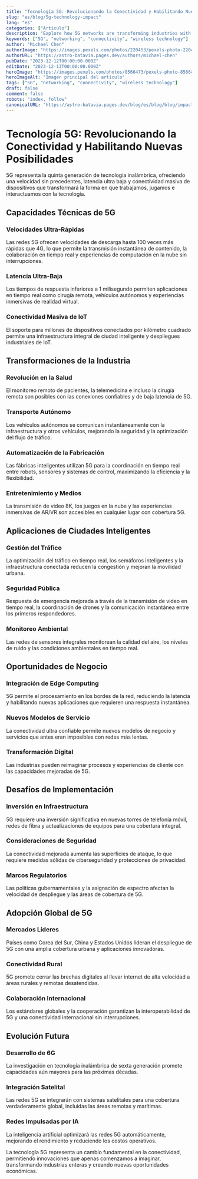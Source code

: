 ```yaml
---
title: "Tecnología 5G: Revolucionando la Conectividad y Habilitando Nuevas Posibilidades"
slug: "es/blog/5g-technology-impact"
lang: "es"
categories: ["Artículo"]
description: "Explore how 5G networks are transforming industries with ultra-fast speeds, low latency, and massive connectivity for IoT, autonomous systems, and smart cities."
keywords: ["5G", "networking", "connectivity", "wireless technology"]
author: "Michael Chen"
authorImage: "https://images.pexels.com/photos/220453/pexels-photo-220453.jpeg?auto=compress&cs=tinysrgb&w=120&h=120&dpr=1"
authorURL: "https://astro-batavia.pages.dev/authors/michael-chen"
pubDate: "2023-12-12T00:00:00.000Z"
editDate: "2023-12-13T00:00:00.000Z"
heroImage: "https://images.pexels.com/photos/8566473/pexels-photo-8566473.jpeg?auto=compress&cs=tinysrgb&w=1260&h=750&dpr=1"
heroImageAlt: "Imagen principal del artículo"
tags: ["5G", "networking", "connectivity", "wireless technology"]
draft: false
comment: false
robots: "index, follow"
canonicalURL: "https://astro-batavia.pages.dev/blog/es/blog/blog/impacto-tecnologia-5g"
---
```


# Tecnología 5G: Revolucionando la Conectividad y Habilitando Nuevas Posibilidades

5G representa la quinta generación de tecnología inalámbrica, ofreciendo una velocidad sin precedentes, latencia ultra baja y conectividad masiva de dispositivos que transformará la forma en que trabajamos, jugamos e interactuamos con la tecnología.

## Capacidades Técnicas de 5G

### Velocidades Ultra-Rápidas

Las redes 5G ofrecen velocidades de descarga hasta 100 veces más rápidas que 4G, lo que permite la transmisión instantánea de contenido, la colaboración en tiempo real y experiencias de computación en la nube sin interrupciones.

### Latencia Ultra-Baja

Los tiempos de respuesta inferiores a 1 milisegundo permiten aplicaciones en tiempo real como cirugía remota, vehículos autónomos y experiencias inmersivas de realidad virtual.

### Conectividad Masiva de IoT

El soporte para millones de dispositivos conectados por kilómetro cuadrado permite una infraestructura integral de ciudad inteligente y despliegues industriales de IoT.

## Transformaciones de la Industria

### Revolución en la Salud

El monitoreo remoto de pacientes, la telemedicina e incluso la cirugía remota son posibles con las conexiones confiables y de baja latencia de 5G.

### Transporte Autónomo

Los vehículos autónomos se comunican instantáneamente con la infraestructura y otros vehículos, mejorando la seguridad y la optimización del flujo de tráfico.

### Automatización de la Fabricación

Las fábricas inteligentes utilizan 5G para la coordinación en tiempo real entre robots, sensores y sistemas de control, maximizando la eficiencia y la flexibilidad.

### Entretenimiento y Medios

La transmisión de video 8K, los juegos en la nube y las experiencias inmersivas de AR/VR son accesibles en cualquier lugar con cobertura 5G.

## Aplicaciones de Ciudades Inteligentes

### Gestión del Tráfico

La optimización del tráfico en tiempo real, los semáforos inteligentes y la infraestructura conectada reducen la congestión y mejoran la movilidad urbana.

### Seguridad Pública

Respuesta de emergencia mejorada a través de la transmisión de video en tiempo real, la coordinación de drones y la comunicación instantánea entre los primeros respondedores.

### Monitoreo Ambiental

Las redes de sensores integrales monitorean la calidad del aire, los niveles de ruido y las condiciones ambientales en tiempo real.

## Oportunidades de Negocio

### Integración de Edge Computing

5G permite el procesamiento en los bordes de la red, reduciendo la latencia y habilitando nuevas aplicaciones que requieren una respuesta instantánea.

### Nuevos Modelos de Servicio

La conectividad ultra confiable permite nuevos modelos de negocio y servicios que antes eran imposibles con redes más lentas.

### Transformación Digital

Las industrias pueden reimaginar procesos y experiencias de cliente con las capacidades mejoradas de 5G.

## Desafíos de Implementación

### Inversión en Infraestructura

5G requiere una inversión significativa en nuevas torres de telefonía móvil, redes de fibra y actualizaciones de equipos para una cobertura integral.

### Consideraciones de Seguridad

La conectividad mejorada aumenta las superficies de ataque, lo que requiere medidas sólidas de ciberseguridad y protecciones de privacidad.

### Marcos Regulatorios

Las políticas gubernamentales y la asignación de espectro afectan la velocidad de despliegue y las áreas de cobertura de 5G.

## Adopción Global de 5G

### Mercados Líderes

Países como Corea del Sur, China y Estados Unidos lideran el despliegue de 5G con una amplia cobertura urbana y aplicaciones innovadoras.

### Conectividad Rural

5G promete cerrar las brechas digitales al llevar internet de alta velocidad a áreas rurales y remotas desatendidas.

### Colaboración Internacional

Los estándares globales y la cooperación garantizan la interoperabilidad de 5G y una conectividad internacional sin interrupciones.

## Evolución Futura

### Desarrollo de 6G

La investigación en tecnología inalámbrica de sexta generación promete capacidades aún mayores para las próximas décadas.

### Integración Satelital

Las redes 5G se integrarán con sistemas satelitales para una cobertura verdaderamente global, incluidas las áreas remotas y marítimas.

### Redes Impulsadas por IA

La inteligencia artificial optimizará las redes 5G automáticamente, mejorando el rendimiento y reduciendo los costos operativos.

La tecnología 5G representa un cambio fundamental en la conectividad, permitiendo innovaciones que apenas comenzamos a imaginar, transformando industrias enteras y creando nuevas oportunidades económicas.
